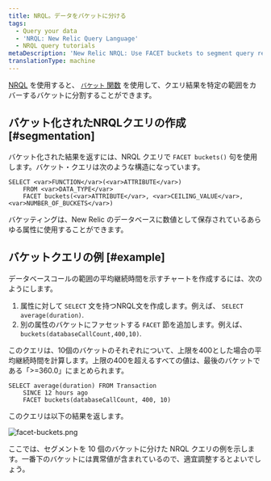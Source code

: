 ```yaml
---
title: NRQL。データをバケットに分ける
tags:
  - Query your data
  - 'NRQL: New Relic Query Language'
  - NRQL query tutorials
metaDescription: 'New Relic NRQL: Use FACET buckets to segment query results into groups based on numerical values, then grouped into buckets that cover a range.'
translationType: machine
---
```


[NRQL](/docs/query-data/nrql-new-relic-query-language/getting-started/introduction-nrql) を使用すると、 [`バケット` 関数](/docs/insights/nrql-new-relic-query-language/nrql-reference/nrql-syntax-components-functions#func-buckets) を使用して、クエリ結果を特定の範囲をカバーするバケットに分割することができます。

## バケット化されたNRQLクエリの作成 [#segmentation]

バケット化された結果を返すには、NRQL クエリで `FACET buckets()` 句を使用します。バケット・クエリは次のような構造になっています。

```
SELECT <var>FUNCTION</var>(<var>ATTRIBUTE</var>) 
    FROM <var>DATA_TYPE</var> 
    FACET buckets(<var>ATTRIBUTE</var>, <var>CEILING_VALUE</var>, <var>NUMBER_OF_BUCKETS</var>)
```

バケッティングは、New Relic のデータベースに数値として保存されているあらゆる属性に使用することができます。

## バケットクエリの例 [#example]

データベースコールの範囲の平均継続時間を示すチャートを作成するには、次のようにします。

1. 属性に対して `SELECT` 文を持つNRQL文を作成します。例えば、 `SELECT average(duration)`.
2. 別の属性のバケットにファセットする `FACET` 節を追加します。例えば、 `buckets(databaseCallCount,400,10)`.

このクエリは、10個のバケットのそれぞれについて、上限を400とした場合の平均継続時間を計算します。上限の400を超えるすべての値は、最後のバケットである「>=360.0」にまとめられます。

```
SELECT average(duration) FROM Transaction 
    SINCE 12 hours ago 
    FACET buckets(databaseCallCount, 400, 10)
```

このクエリは以下の結果を返します。

![facet-buckets.png](./images/facet-buckets_0.png "facet-buckets.png")

<figcaption>
  ここでは、セグメントを 10 個のバケットに分けた NRQL クエリの例を示します。一番下のバケットには異常値が含まれているので、適宜調整するとよいでしょう。
</figcaption>